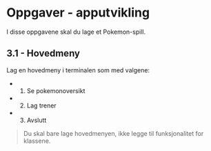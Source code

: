 # Oppgaver - apputvikling

I disse oppgavene skal du lage et Pokemon-spill.

## 3.1 - Hovedmeny

Lag en hovedmeny i terminalen som med valgene:

- 1. Se pokemonoversikt
- 2. Lag trener
- 3. Avslutt

> Du skal bare lage hovedmenyen, ikke legge til funksjonalitet for klassene.
